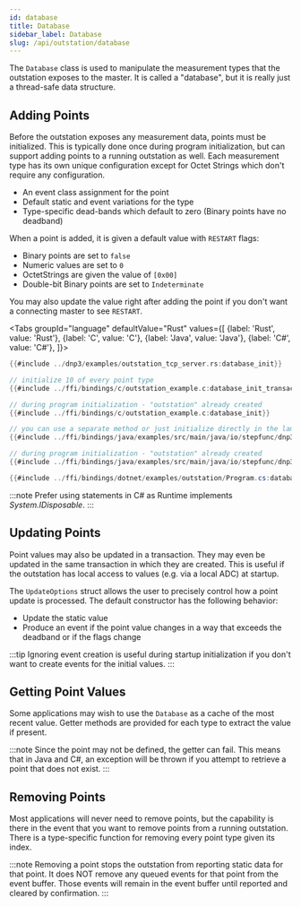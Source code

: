 ```yaml
---
id: database
title: Database
sidebar_label: Database
slug: /api/outstation/database
---
```



The `Database` class is used to manipulate the measurement types that the outstation exposes to the master. It is called a "database", but it is really just
a thread-safe data structure.

## Adding Points

Before the outstation exposes any measurement data, points must be initialized. This is typically done once during program initialization, but can support
adding points to a running outstation as well. Each measurement type has its own unique configuration except for Octet Strings which don't require any
configuration.

* An event class assignment for the point
* Default static and event variations for the type
* Type-specific dead-bands which default to zero (Binary points have no deadband)

When a point is added, it is given a default value with `RESTART` flags:

*  Binary points are set to `false`
*  Numeric values are set to `0`
*  OctetStrings are given the value of `[0x00]`
*  Double-bit Binary points are set to `Indeterminate`

You may also update the value right after adding the point if you don't want a connecting master to see `RESTART`.

<Tabs
groupId="language"
defaultValue="Rust"
values={[
{label: 'Rust', value: 'Rust'},
{label: 'C', value: 'C'},
{label: 'Java', value: 'Java'},
{label: 'C#', value: 'C#'},
]}>
<TabItem value="Rust">

```rust
{{#include ../dnp3/examples/outstation_tcp_server.rs:database_init}}
```

</TabItem>
<TabItem value="C">

```c
// initialize 10 of every point type
{{#include ../ffi/bindings/c/outstation_example.c:database_init_transaction}}

// during program initialization - "outstation" already created
{{#include ../ffi/bindings/c/outstation_example.c:database_init}}
```

</TabItem>
<TabItem value="Java">

```java
// you can use a separate method or just initialize directly in the lambda expression
{{#include ../ffi/bindings/java/examples/src/main/java/io/stepfunc/dnp3rs/examples/OutstationExample.java:database_init_function}}

// during program initialization - "outstation" already created
{{#include ../ffi/bindings/java/examples/src/main/java/io/stepfunc/dnp3rs/examples/OutstationExample.java:database_init}}
```

</TabItem>
<TabItem value="C#">

```csharp
{{#include ../ffi/bindings/dotnet/examples/outstation/Program.cs:database_init}}
```

:::note
Prefer using statements in C# as Runtime implements *System.IDisposable*.
:::

</TabItem>
</Tabs>

## Updating Points

Point values may also be updated in a transaction. They may even be updated in the same transaction in which they are created. This is useful if the outstation
has local access to values (e.g. via a local ADC) at startup.

The `UpdateOptions` struct allows the user to precisely control how a point update is processed. The default constructor has the following behavior:

* Update the static value
* Produce an event if the point value changes in a way that exceeds the deadband or if the flags change

:::tip
Ignoring event creation is useful during startup initialization if you don't want to create events for the initial values.
:::

## Getting Point Values

Some applications may wish to use the `Database` as a cache of the most recent value. Getter methods are provided for each type to extract the value if present.

:::note
Since the point may not be defined, the getter can fail. This means that in Java and C#, an exception will be thrown if you attempt to retrieve a point that
does not exist.
:::

## Removing Points

Most applications will never need to remove points, but the capability is there in the event that you want to remove points from a running outstation. There is
a type-specific function for removing every point type given its index.

:::note
Removing a point stops the outstation from reporting static data for that point. It does NOT remove any queued events for that point from
the event buffer. Those events will remain in the event buffer until reported and cleared by confirmation.
:::